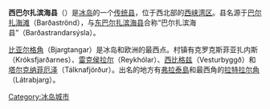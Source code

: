 {{Infobox settlement
<!--See Template:Infobox Settlement for additional fields that may be available-->
<!--See the Table at Infobox Settlement for all fields and descriptions of usage-->
<!-- Basic info  ---------------->
|name                   = 西巴尔扎滨海县<br>Vestur-Barðastrandarsýsla
|other_name             =
|native_name            = 
|nickname               = 
|settlement_type        =[[冰岛县列表|县]]
|motto                  =
<!-- images and maps  ----------->
|image_skyline          =
|imagesize              = 
|image_caption          = 
|image_flag             = 
|flag_size              =
|image_seal             = 
|seal_size              =
|image_shield           = 
|shield_size            =
|image_blank_emblem     =
|blank_emblem_type      =
|blank_emblem_size      =
|image_map              = Sýslur á Íslandi.png
|mapsize                = 300px
|map_caption            = Counties of Iceland
|pushpin_map            =
|pushpin_label_position = 
|pushpin_map_caption    =
|pushpin_mapsize        =
<!-- Location ------------------>
|subdivision_type       = 国家
|subdivision_name       = {{flag|Iceland}}
|subdivision_type1      = [[冰岛行政区划|地区]]
|subdivision_name1      = [[西峡湾区|西峡湾区]]
<!-- Politics ----------------->
|government_footnotes   =
|government_type        =
|leader_title           =
|leader_name            =
|leader_title1          =  <!-- for places with, say, both a mayor and a city manager -->
|leader_name1           =
|established_title      =  <!-- Settled -->
|established_date       = 
<!-- Area    --------------------->
|area_magnitude         = 
|unit_pref                = <!--Enter: Imperial, if Imperial (metric) is desired-->
|area_footnotes           =
|area_total_km2           = <!-- ALL fields dealing with a measurements are subject to automatic unit conversion-->
|area_land_km2            = <!--See table @ Template:Infobox Settlement for details on automatic unit conversion-->
|area_water_km2           =
|area_total_sq_mi         =
|area_land_sq_mi          =
|area_water_sq_mi         =
|area_water_percent       =
<!-- Population   ----------------------->
|population_as_of               =
|population_footnotes           =
|population_note                =
|population_total               =
|population_density_km2         =
|population_density_sq_mi       =
<!-- General information  --------------->
|timezone               = [[GMT|GMT]]
|utc_offset             = +0
|timezone_DST           = 
|utc_offset_DST        = 
|latd= 65|latm=30|lats= |latNS=N
|longd=23|longm=18|longs=|longEW=W
|elevation_footnotes    =  <!--for references: use <ref> </ref> tags-->
|elevation_m            = 
|elevation_ft           =
<!-- Area/postal codes & others -------->
|postal_code_type       =  <!-- enter ZIP code, Postcode, Post code, Postal code... -->
|postal_code            =
|area_code              =
|website                = 
|footnotes              = 
}} 

'''西巴尔扎滨海县'''（{{lang-is|Vestur-Barðastrandarsýsla}}）是[[冰岛|冰岛]]的一个[[冰岛县列表|传统县]]，位于西北部的[[西峡湾区|西峡湾区]]。县名源于[[巴尔扎海滩|巴尔扎海滩]]（Barðaströnd），与[[东巴尔扎滨海县|东巴尔扎滨海县]]合称“巴尔扎滨海县”（Barðastrandarsýsla）。

[[比亚尔格角|比亚尔格角]]（Bjargtangar）是冰岛和欧洲的最西点。村镇有克罗克斯菲亚扎内斯（Króksfjarðarnes）、[[雷克侯拉尔|雷克侯拉尔]]（Reykhólar）、[[西比格兹|西比格兹]]（Vesturbyggð）和[[塔尔克纳菲厄泽|塔尔克纳菲厄泽]]（Tálknafjörður）。出名的地方有[[弗拉泰島_(布雷扎灣)|弗拉泰島]]和最西角的[[拉特拉尔角|拉特拉尔角]]（Látrabjarg）。



{{冰岛行政区划}}
[[Category:冰岛城市|Category:冰岛城市]]